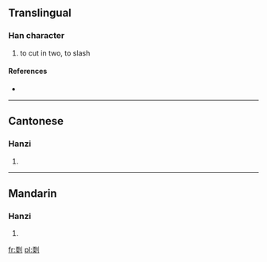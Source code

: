 ==Translingual==

===Han character===
{{Han char|rn=18|rad=刀|as=09|sn=11|four=|canj=一大中弓 (MKLN)}}

# to cut in two, to slash

====References====
* {{Han ref|kx=0142.120|hdz=10348.010|uh=34F4|ud=13556}}

----

==Cantonese==

===Hanzi===
{{yue-hanzi|jyut=|y=jyun5}}

# {{defn|lang=yue|sort=刀09}}

----

==Mandarin==

===Hanzi===
{{cmn-hanzi|pin=[[jùn]] ([[jun4]]), [[ruǎn]] ([[ruan3]])|wg=chün<sup>4</sup>, juan<sup>3</sup>}}

# {{defn|lang=cmn|sort=刀09}}

[[fr:㓴]]
[[pl:㓴]]